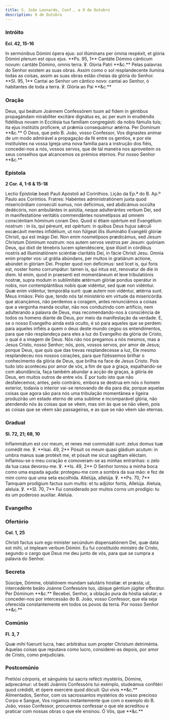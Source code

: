 ```yaml
---
title: S. João Leonardo, Conf., a 9 de Outubro
description: 9 de Outubro
---
```


### Intróito

**Ecl. 42, 15-16**

<div class="side-by-side not-content">
  <span>
    In sermónibus Dómini ópera ejus: sol illúminans per ómnia respéxit, et
    glória Dómini plenum est opus ejus. **Ps. 95, 1** Cantáte Dómino cánticum
    novum: cantáte Dómino, omnis terra. ℣. Gloria Patri **&c.**
  </span>
  <span>
    Pelas palavras do Senhor existem as suas obras. Assim como o sol
    resplandecente ilumina todas as coisas, assim as suas obras estão cheias da
    glória do Senhor. **Sl. 95, 1** Cantai ao Senhor um cântico novo: cantai ao
    Senhor, ó habitantes de toda a terra. ℣. Glória ao Pai **&c.**
  </span>
</div>

### Oração

<div class="side-by-side not-content">
  <span>
    Deus, qui beátum Joánnem Confessórem tuum ad fidem in géntibus propagándam
    mirabíliter excitáre dignátus es, ac per eum in erudiéndis fidélibus novam
    in Ecclésia tua famíliam congregásti: da nobis fámulis tuis; ita ejus
    institútis profícere, ut prǽmia consequámur ætérna. Per Dominum **&c.**
  </span>
  <span>
    Ó Deus, que pelo B. João, vosso Confessor, Vos dignastes animar de um modo
    admirável a propagação da fé entre os gentios, e por ele instituístes na
    vossa Igreja uma nova família para a instrução dos fiéis, concedei-nos a
    nós, vossos servos, que de tal maneira nos aproveitem os seus conselhos que
    alcancemos os prémios eternos. Por nosso Senhor **&c.**
  </span>
</div>

### Epístola

**2 Cor. 4, 1-6 & 15-18**

<div class="side-by-side not-content">
  <span>
    Lectio Epístolæ beati Pauli Apóstoli ad Corinthios.
  </span>
  <span>
    Lição da Ep.ª do B. Ap.º Paulo aos Coríntios.
  </span>
  <span>
    Fratres: Habéntes administratiónem juxta quod misericórdiam consecúti sumus,
    non defícimus, sed abdicámus occúlta dedécóris, non ambulántes in astútia,
    neque adulterántes verbum Dei, sed in manifestatióne veritátis commendántes
    nosmetípsos ad omnem consciéntiam hóminum coram Deo. Quod si étiam opértum
    est Evangélium nostrum : in iis, qui péreunt, est opértum: in quibus Deus
    hujus sǽculi excæcávit mentes infidélium, ut non fúlgeat illis illuminátio
    Evangélii glóriæ Christi, qui est imágo Dei. Non enim nosmetípsos
    prædicámus, sed Jesum Christum Dóminum nostrum: nos autem servos vestros per
    Jesum: quóniam Deus, qui dixit de ténebris lucem splendéscere, ipse illúxit
    in córdibus nostris ad illuminatiónem sciéntiæ claritátis Dei, in fácie
    Christi Jesu. Omnia enim propter vos: ut grátia abúndans, per multos in
    gratiárum actione, abúndet in glóriam Dei. Propter quod non deficimus: sed
    licet is, qui foris est, noster homo corrumpátur: tamen is, qui intus est,
    renovatur de die in diem. Id enim, quod in praesenti est momentáneum et leve
    tribulatiónis nostræ, supra modum in sublimitáte ætérnum glóriæ pondus
    operátur in nobis, non contemplántibus nobis quæ vidéntur, sed quæ non
    vidéntur. Quæ enim vidéntur, temporália sunt: quæ autem non vidéntur, ætérna
    sunt.
  </span>
  <span>
    Meus irmãos: Pelo que, tendo nós tal ministério em virtude da misericórdia
    que alcançámos, não perdemos a coragem, antes renunciámos a coisas que a
    vergonha manda ocultar, não nos conduzindo com artifício, nem adulterando a
    palavra de Deus, mas recomendando-nos à consciência de todos os homens
    diante de Deus, por meio da manifestação da verdade. E, se o nosso Evangelho
    ainda está oculto, é só para aqueles que se perdem: para aqueles infiéis a
    quem o deus deste mundo cegou os entendimentos, para que não resplandeça
    para eles a luz do Evangelho da glória de Cristo, o qual é a imagem de Deus.
    Nós não nos pregamos a nós mesmos, mas a Jesus Cristo, nosso Senhor; nós,
    pois, vossos servos, por amor de Jesus; porque Deus, que quis que das trevas
    resplandecesse a luz, Ele mesmo resplandeceu nos nossos corações, para que
    fizéssemos brilhar o conhecimento da glória de Deus, que brilha na face de
    Jesus Cristo. Pois tudo isto aconteceu por amor de vós, a fim de que a
    graça, espalhando-se com abundância, faça também abundar a acção de graças,
    à glória de Deus, em muitos outros de entre vós. É por tudo isto que não
    desfalecemos; antes, pelo contrário, embora se destrua em nós o homem
    exterior, todavia o interior vai-se renovando de dia para dia; porque
    aquelas coisas que agora são para nós uma tribulação momentânea e ligeira
    produzirão um estado eterno de uma sublime e incomparável glória, não
    atendendo nós às coisas que se vêem, mas sim às que se não vêem, pois as
    coisas que se vêem são passageiras, e as que se não vêem são eternas.
  </span>
</div>

### Gradual

**Sl. 72, 21; 68, 10**

<div class="side-by-side not-content">
  <span>
    Inflammátum est cor meum, et renes mei commutáti sunt: zelus domus tuæ
    comédit me. ℣. **Isai. 49, 2** Pósuit os meum quasi gládium acutum: in umbra
    manus suæ protéxit me, et pósuit me sicut sagíttam eléctam.
  </span>
  <span>
    Inflamou-se o meu coração e comoveram-se as minhas entranhas: o zelo da tua
    casa devorou-me. ℣. **Is. 49, 2** O Senhor tornou a minha boca como uma
    espada aguda: protegeu-me com a sombra da sua mão: e fez de mim como que uma
    seta escolhida.
  </span>
  <span>
    Allelúja, allelúja. ℣. **Ps. 70, 7** Tamquam prodígium factus sum multis: et
    tu adjútor fortis, Allelúja.
  </span>
  <span>
    Aleluia, aleluia. ℣. **Sl. 70, 7** Fui considerado por muitos corno um
    prodígio: tu és um poderoso auxiliar. Aleluia.
  </span>
</div>

### Evangelho


<LinkCard href="/missal/santos/02-06-1#evangelho" title="S. Tito, B. e Conf." />

### Ofertório

**Col. 1, 25**

<div class="side-by-side not-content">
  <span>
    Christi factus sum ego miníster secúndum dispensatiónem Dei, quæ data est
    mihi, ut ímpleam verbum Dómini.
  </span>
  <span>
    Eu fui constituído ministro de Cristo, segundo o cargo que Deus me deu junto
    de vós, para que se cumpra a palavra do Senhor.
  </span>
</div>

### Secreta

<div class="side-by-side not-content">
  <span>
    Súscipe, Dómine, oblatiónem mundam salutáris hóstiæ: et præsta; ut,
    intercedénte beáto Joánne Confessóre tuo, úbique géntium júgiter offerátur.
    Per Dóminum **&c.**
  </span>
  <span>
    Recebei, Senhor, a oblação pura da hóstia salutar; e concedei-nos por
    intercessão do B. João, vosso Confessor, que ela seja oferecida
    constantemente em todos os povos da terra. Por nosso Senhor **&c.**
  </span>
</div>

### Comúnio

**Fl. 3, 7**

<div class="side-by-side not-content">
  <span>
    Quæ mihi fúerunt lucra, hæc arbitrátus sum propter Christum detriménta.
  </span>
  <span>
    Aquelas coisas que reputava como lucro, considerei-as depois, por amor de
    Cristo, como prejudiciais.
  </span>
</div>

### Postcomúnio

<div class="side-by-side not-content">
  <span>
    Pretiósi córporis, et sánguinis tui sacris refécti mystériis, Dómine,
    adprecámur: ut beáti Joánnis Confessóris tui exémplo, studeámus confitéri
    quod crédidit, et ópere exercére quod dócuit: Qui vivis **&c.**
  </span>
  <span>
    Alimentados, Senhor, com os sacrossantos mystérios do vosso precioso Corpo e
    Sangue, Vos rogamos instantemente que com o exemplo do B. João, vosso
    Confessor, procuremos confessar o que ele acreditou e praticar com nossas
    obras o que ele ensinou. Ó Vós, que **&c.**
  </span>
</div>
